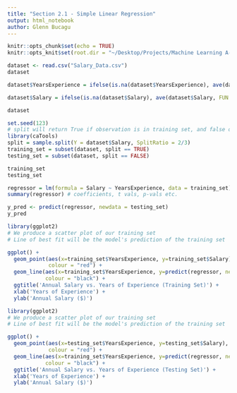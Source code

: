```yaml
---
title: "Section 2.1 - Simple Linear Regression"
output: html_notebook
author: Glenn Bucagu
---
```


```r
knitr::opts_chunk$set(echo = TRUE)
knitr::opts_knit$set(root.dir = "~/Desktop/Projects/Machine Learning A-Z (Codes and Datasets)/Part 2 - Regression/Section 4 - Simple Linear Regression/R")
```

```r
dataset <- read.csv("Salary_Data.csv")
dataset
```
```r

dataset$YearsExperience = ifelse(is.na(dataset$YearsExperience), ave(dataset$YearsExperience, FUN = function(x) mean(x, na.rm = TRUE)), dataset$YearsExperience)

dataset$Salary = ifelse(is.na(dataset$Salary), ave(dataset$Salary, FUN = function(x) mean(x, na.rm = TRUE)), dataset$Salary)

dataset

```


```r

set.seed(123)
# split will return True if observation is in training set, and false otherwise
library(caTools)
split = sample.split(Y = dataset$Salary, SplitRatio = 2/3)
training_set = subset(dataset, split == TRUE)
testing_set = subset(dataset, split == FALSE)

training_set
testing_set
```

```r

regressor = lm(formula = Salary ~ YearsExperience, data = training_set)
summary(regressor) # coefficients, t vals, p-vals etc.
```


```r

y_pred <- predict(regressor, newdata = testing_set)
y_pred
```


```r
library(ggplot2)
# We produce a scatter plot of our training set
# Line of best fit will be the model's prediction of the training set

ggplot() +
  geom_point(aes(x=training_set$YearsExperience, y=training_set$Salary), 
             colour = "red") + 
  geom_line(aes(x=training_set$YearsExperience, y=predict(regressor, newdata = training_set)), 
            colour = "black") + 
  ggtitle('Annual Salary vs. Years of Experience (Training Set)') +
  xlab('Years of Experience') +
  ylab('Annual Salary ($)')
```

```r
library(ggplot2)
# We produce a scatter plot of our training set
# Line of best fit will be the model's prediction of the training set

ggplot() +
  geom_point(aes(x=testing_set$YearsExperience, y=testing_set$Salary), 
             colour = "red") + 
  geom_line(aes(x=training_set$YearsExperience, y=predict(regressor, newdata = training_set)), 
            colour = "black") + 
  ggtitle('Annual Salary vs. Years of Experience (Testing Set)') +
  xlab('Years of Experience') +
  ylab('Annual Salary ($)')
```
